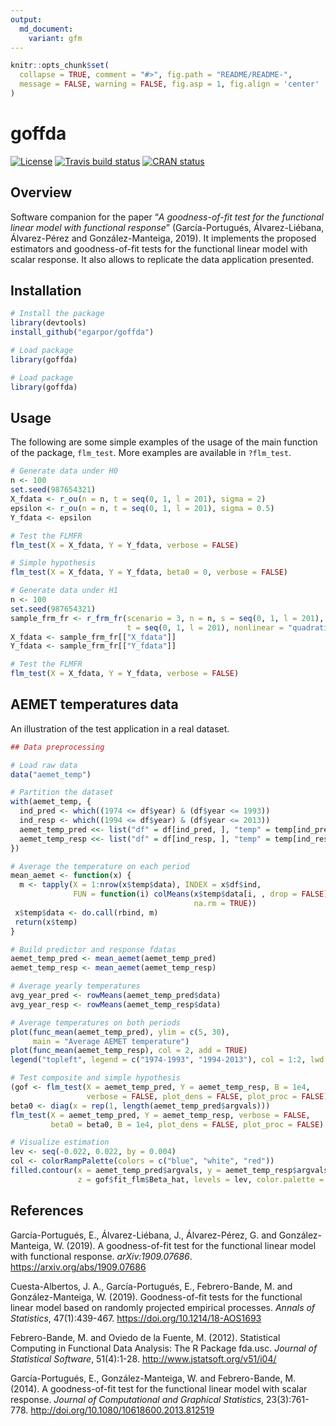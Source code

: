 ```yaml
---
output:
  md_document:
    variant: gfm
---
```


```r
knitr::opts_chunk$set(
  collapse = TRUE, comment = "#>", fig.path = "README/README-",
  message = FALSE, warning = FALSE, fig.asp = 1, fig.align = 'center'
)
```

goffda
======

<!-- badges: start -->
[![License](https://img.shields.io/badge/license-GPL%20v3-blue.svg)](https://www.gnu.org/licenses/gpl-3.0)
[![Travis build status](https://travis-ci.com/egarpor/goffda.svg?branch=master)](https://travis-ci.com/egarpor/goffda)
[![CRAN status](https://www.r-pkg.org/badges/version/goffda)](https://cran.r-project.org/package=goffda)
<!-- badges: end -->

## Overview

Software companion for the paper "*A goodness-of-fit test for the functional linear model with functional response*" (García-Portugués, Álvarez-Liébana, Álvarez-Pérez and González-Manteiga, 2019). It implements the proposed estimators and goodness-of-fit tests for the functional linear model with scalar response. It also allows to replicate the data application presented.

## Installation

```r
# Install the package
library(devtools)
install_github("egarpor/goffda")

# Load package
library(goffda)
```

```r
# Load package
library(goffda)
```

## Usage

The following are some simple examples of the usage of the main function of the package, `flm_test`. More examples are available in `?flm_test`.

```r
# Generate data under H0
n <- 100
set.seed(987654321)
X_fdata <- r_ou(n = n, t = seq(0, 1, l = 201), sigma = 2)
epsilon <- r_ou(n = n, t = seq(0, 1, l = 201), sigma = 0.5)
Y_fdata <- epsilon

# Test the FLMFR
flm_test(X = X_fdata, Y = Y_fdata, verbose = FALSE)

# Simple hypothesis
flm_test(X = X_fdata, Y = Y_fdata, beta0 = 0, verbose = FALSE)

# Generate data under H1
n <- 100
set.seed(987654321)
sample_frm_fr <- r_frm_fr(scenario = 3, n = n, s = seq(0, 1, l = 201),
                          t = seq(0, 1, l = 201), nonlinear = "quadratic")
X_fdata <- sample_frm_fr[["X_fdata"]]
Y_fdata <- sample_frm_fr[["Y_fdata"]]

# Test the FLMFR
flm_test(X = X_fdata, Y = Y_fdata, verbose = FALSE)
```

## AEMET temperatures data

An illustration of the test application in a real dataset.

```r
## Data preprocessing

# Load raw data
data("aemet_temp")

# Partition the dataset
with(aemet_temp, {
  ind_pred <- which((1974 <= df$year) & (df$year <= 1993))
  ind_resp <- which((1994 <= df$year) & (df$year <= 2013))
  aemet_temp_pred <<- list("df" = df[ind_pred, ], "temp" = temp[ind_pred])
  aemet_temp_resp <<- list("df" = df[ind_resp, ], "temp" = temp[ind_resp])
})

# Average the temperature on each period
mean_aemet <- function(x) {
  m <- tapply(X = 1:nrow(x$temp$data), INDEX = x$df$ind,
              FUN = function(i) colMeans(x$temp$data[i, , drop = FALSE],
                                         na.rm = TRUE))
 x$temp$data <- do.call(rbind, m)
 return(x$temp)
}

# Build predictor and response fdatas
aemet_temp_pred <- mean_aemet(aemet_temp_pred)
aemet_temp_resp <- mean_aemet(aemet_temp_resp)

# Average yearly temperatures
avg_year_pred <- rowMeans(aemet_temp_pred$data)
avg_year_resp <- rowMeans(aemet_temp_resp$data)

# Average temperatures on both periods
plot(func_mean(aemet_temp_pred), ylim = c(5, 30),
     main = "Average AEMET temperature")
plot(func_mean(aemet_temp_resp), col = 2, add = TRUE)
legend("topleft", legend = c("1974-1993", "1994-2013"), col = 1:2, lwd = 2)

# Test composite and simple hypothesis
(gof <- flm_test(X = aemet_temp_pred, Y = aemet_temp_resp, B = 1e4,
                 verbose = FALSE, plot_dens = FALSE, plot_proc = FALSE))
beta0 <- diag(x = rep(1, length(aemet_temp_pred$argvals)))
flm_test(X = aemet_temp_pred, Y = aemet_temp_resp, verbose = FALSE,
         beta0 = beta0, B = 1e4, plot_dens = FALSE, plot_proc = FALSE)

# Visualize estimation
lev <- seq(-0.022, 0.022, by = 0.004)
col <- colorRampPalette(colors = c("blue", "white", "red"))
filled.contour(x = aemet_temp_pred$argvals, y = aemet_temp_resp$argvals,
               z = gof$fit_flm$Beta_hat, levels = lev, color.palette = col)
```

## References

García-Portugués, E., Álvarez-Liébana, J., Álvarez-Pérez, G. and González-Manteiga, W. (2019). A goodness-of-fit test for the functional linear model with functional response. *arXiv:1909.07686*. <https://arxiv.org/abs/1909.07686>

Cuesta-Albertos, J. A., García-Portugués, E., Febrero-Bande, M. and González-Manteiga, W. (2019). Goodness-of-fit tests for the functional linear model based on randomly projected empirical processes. *Annals of Statistics*, 47(1):439-467. <https://doi.org/10.1214/18-AOS1693>

Febrero-Bande, M. and Oviedo de la Fuente, M. (2012). Statistical Computing in Functional Data Analysis: The R Package fda.usc. *Journal of Statistical Software*, 51(4):1-28. <http://www.jstatsoft.org/v51/i04/>

García-Portugués, E., González-Manteiga, W. and Febrero-Bande, M. (2014). A goodness-of-fit test for the functional linear model with scalar response. *Journal of Computational and Graphical Statistics*, 23(3):761-778. <http://doi.org/10.1080/10618600.2013.812519>
